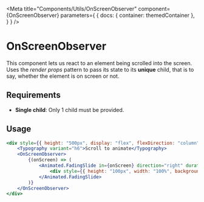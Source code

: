 
<Meta
    title="Components/Utils/OnScreenObserver"
    component={OnScreenObserver}
    parameters={
        {
            docs: {
                container: themedContainer
            },
        }
    }
/>

# OnScreenObserver

This component lets us react to an element being scrolled into the screen. Uses the *render props* pattern to pass its state to its **unique** child, that is to say, whether the element is on screen or not.

## Requirements

- **Single child**: Only 1 child must be provided.

## Usage

````jsx
<div style={{ height: "500px", display: "flex", flexDirection: "column", justifyContent: "space-between" }}>
    <Typography variant="h6">Scroll to animate</Typography>
    <OnScreenObserver>
        {(onScreen) => (
            <Animated.FadingSlide in={onScreen} direction="right" duration={1000}>
                <div style={{ height: "100px", width: "100%", backgroundColor: "red" }} />
            </Animated.FadingSlide>
        )}
    </OnScreenObserver>
</div>
````

<Canvas>
    <Example/>
</Canvas>
